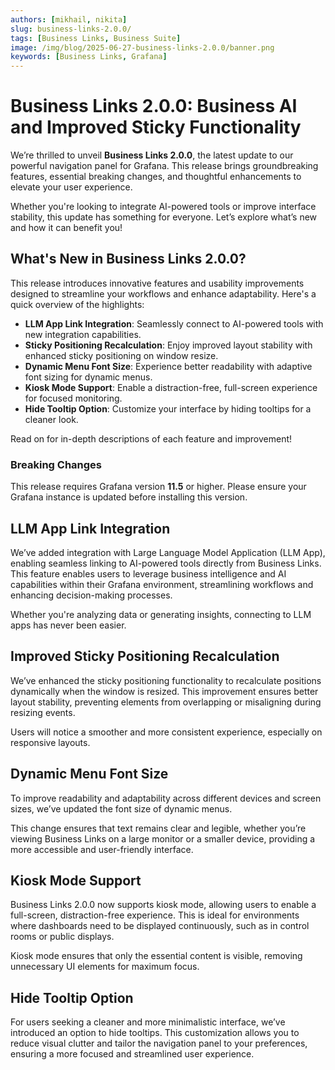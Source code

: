 ```yaml
---
authors: [mikhail, nikita]
slug: business-links-2.0.0/
tags: [Business Links, Business Suite]
image: /img/blog/2025-06-27-business-links-2.0.0/banner.png
keywords: [Business Links, Grafana]
---
```



# Business Links 2.0.0: Business AI and Improved Sticky Functionality

We’re thrilled to unveil **Business Links 2.0.0**, the latest update to our powerful navigation panel for Grafana. This release brings groundbreaking features, essential breaking changes, and thoughtful enhancements to elevate your user experience.

Whether you're looking to integrate AI-powered tools or improve interface stability, this update has something for everyone. Let’s explore what’s new and how it can benefit you!

## What's New in Business Links 2.0.0?

This release introduces innovative features and usability improvements designed to streamline your workflows and enhance adaptability. Here's a quick overview of the highlights:

- **LLM App Link Integration**: Seamlessly connect to AI-powered tools with new integration capabilities.
- **Sticky Positioning Recalculation**: Enjoy improved layout stability with enhanced sticky positioning on window resize.
- **Dynamic Menu Font Size**: Experience better readability with adaptive font sizing for dynamic menus.
- **Kiosk Mode Support**: Enable a distraction-free, full-screen experience for focused monitoring.
- **Hide Tooltip Option**: Customize your interface by hiding tooltips for a cleaner look.

Read on for in-depth descriptions of each feature and improvement!

### Breaking Changes

This release requires Grafana version **11.5** or higher. Please ensure your Grafana instance is updated before installing this version.

## LLM App Link Integration

We’ve added integration with Large Language Model Application (LLM App), enabling seamless linking to AI-powered tools directly from Business Links. This feature enables users to leverage business intelligence and AI capabilities within their Grafana environment, streamlining workflows and enhancing decision-making processes.

Whether you're analyzing data or generating insights, connecting to LLM apps has never been easier.

## Improved Sticky Positioning Recalculation

We’ve enhanced the sticky positioning functionality to recalculate positions dynamically when the window is resized. This improvement ensures better layout stability, preventing elements from overlapping or misaligning during resizing events.

Users will notice a smoother and more consistent experience, especially on responsive layouts.

## Dynamic Menu Font Size

To improve readability and adaptability across different devices and screen sizes, we’ve updated the font size of dynamic menus.

This change ensures that text remains clear and legible, whether you’re viewing Business Links on a large monitor or a smaller device, providing a more accessible and user-friendly interface.

## Kiosk Mode Support

Business Links 2.0.0 now supports kiosk mode, allowing users to enable a full-screen, distraction-free experience. This is ideal for environments where dashboards need to be displayed continuously, such as in control rooms or public displays.

Kiosk mode ensures that only the essential content is visible, removing unnecessary UI elements for maximum focus.

## Hide Tooltip Option

For users seeking a cleaner and more minimalistic interface, we’ve introduced an option to hide tooltips. This customization allows you to reduce visual clutter and tailor the navigation panel to your preferences, ensuring a more focused and streamlined user experience.

<GettingStarted />

<Feedback />
